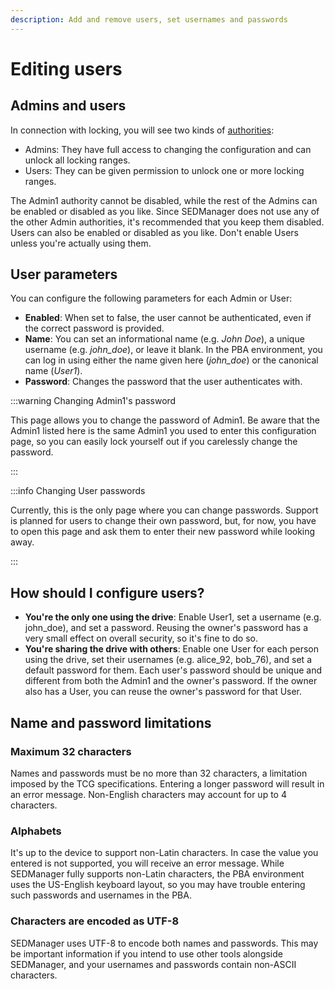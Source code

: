 ```yaml
---
description: Add and remove users, set usernames and passwords
---
```


# Editing users

## Admins and users

In connection with locking, you will see two kinds of [authorities](/docs/overview/the_tcg_spec#authorities):
- Admins: They have full access to changing the configuration and can unlock all locking ranges.
- Users: They can be given permission to unlock one or more locking ranges.

The Admin1 authority cannot be disabled, while the rest of the Admins can be enabled or disabled as you like. Since SEDManager does not use any of the other Admin authorities, it's recommended that you keep them disabled. Users can also be enabled or disabled as you like. Don't enable Users unless you're actually using them.

## User parameters

You can configure the following parameters for each Admin or User:
- **Enabled**: When set to false, the user cannot be authenticated, even if the correct password is provided.
- **Name**: You can set an informational name (e.g. *John Doe*), a unique username (e.g. *john_doe*), or leave it blank. In the PBA environment, you can log in using either the name given here (*john_doe*) or the canonical name (*User1*).
- **Password**: Changes the password that the user authenticates with.

:::warning Changing Admin1's password

This page allows you to change the password of Admin1. Be aware that the Admin1 listed here is the same Admin1 you used to enter this configuration page, so you can easily lock yourself out if you carelessly change the password.

:::

:::info Changing User passwords

Currently, this is the only page where you can change passwords. Support is planned for users to change their own password, but, for now, you have to open this page and ask them to enter their new password while looking away.

:::

## How should I configure users?

- **You're the only one using the drive**: Enable User1, set a username (e.g. john_doe), and set a password. Reusing the owner's password has a very small effect on overall security, so it's fine to do so.
- **You're sharing the drive with others**: Enable one User for each person using the drive, set their usernames (e.g. alice_92, bob_76), and set a default password for them. Each user's password should be unique and different from both the Admin1 and the owner's password. If the owner also has a User, you can reuse the owner's password for that User.

## Name and password limitations

### Maximum 32 characters

Names and passwords must be no more than 32 characters, a limitation imposed by the TCG specifications. Entering a longer password will result in an error message. Non-English characters may account for up to 4 characters.

### Alphabets

It's up to the device to support non-Latin characters. In case the value you entered is not supported, you will receive an error message. While SEDManager fully supports non-Latin characters, the PBA environment uses the US-English keyboard layout, so you may have trouble entering such passwords and usernames in the PBA.

### Characters are encoded as UTF-8

SEDManager uses UTF-8 to encode both names and passwords. This may be important information if you intend to use other tools alongside SEDManager, and your usernames and passwords contain non-ASCII characters.